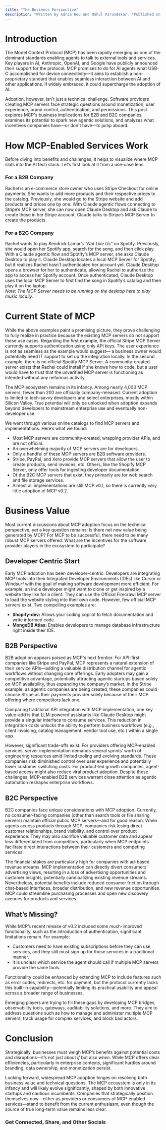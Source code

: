 ```yaml
---
title: "The Business Perspective"
description: "Written by Adria Hou and Rahul Parundekar. *Published on 13th April, 2025*."
---
```

# Introduction

The Model Context Protocol (MCP) has been rapidly emerging as one of the dominant standards enabling agents to talk to external tools and services. Key players in AI, Anthropic, OpenAI, and Google have publicly announced their support for the protocol. MCP promises to do for AI agents what USB-C accomplished for device connectivity—it aims to establish a non-proprietary standard that enables seamless interaction between AI and other applications. If widely embraced, it could supercharge the adoption of AI.

Adoption, however, isn't just a technical challenge. Software providers creating MCP servers face strategic questions around monetization, user experience, brand control, authentication, and permissions. This post explores MCP's business implications for B2B and B2C companies, examines its potential to spark new agentic solutions, and analyzes what incentives companies have—or don't have—to jump aboard.

# How MCP-Enabled Services Work

Before diving into benefits and challenges, it helps to visualize where MCP slots into the AI tech stack. Let’s first look at it from a use-case lens.

### For a B2B Company

Rachel is an e-commerce store owner who uses Stripe Checkout for online payments. She wants to add more products and their respective prices to the catalog. Previously, she would go to the Stripe website and add products and prices one by one. With Claude agentic flows connecting to Stripe’s MCP server, she can now open Claude Desktop and ask Claude to create these in her Stripe account. Claude talks to Stripe’s MCP Server to create the products.

### For a B2C Company

Rachel wants to play Kendrick Lamar’s *“Not Like Us”* on Spotify. Previously, she would open her Spotify app, search for the song, and then click play. With a Claude agentic flow and Spotify’s MCP server, she asks Claude Desktop to play it. Claude Desktop locates a local MCP Server for Spotify, but it realizes Rachel hasn’t authenticated her account yet. Claude Desktop opens a browser for her to authenticate, allowing Rachel to authorize the app to access her Spotify account. Once authenticated, Claude Desktop uses the local MCP Server to first find the song in Spotify’s catalog and then play it on the laptop.  
*Note: The MCP Server needs to be running on the desktop here to play music locally.*

# Current State of MCP

While the above examples paint a promising picture, they prove challenging to fully realize in practice because the existing MCP servers do not support these use cases. Regarding the first example, the official Stripe MCP Server currently supports authentication using only API keys. The user experience is not as seamless as the example would suggest— a business owner would potentially need IT support to set up the integration locally. In the second example, there is no official Spotify MCP Server. A community-created server exists that Rachel could install if she knows how to code, but a user would have to trust that the unverified MCP server is functioning as intended without any nefarious activity.

The MCP ecosystem remains in its infancy. Among nearly 4,000 MCP servers, fewer than 200 are officially company-released. Current adoption is limited to tech-savvy developers and select enterprises, mostly within Silicon Valley. True potential will only be unlocked when adoption expands beyond developers to mainstream enterprise use and eventually non-developer use.

We went through various online catalogs to find MCP servers and implementations. Here’s what we found:

- Most MCP servers are community-created, wrapping provider APIs, and are not official.
- An overwhelming majority of MCP servers are for developers.
- Only a handful of these MCP servers are B2B software providers.
- Stripe, PayPal, and Xero provide MCP servers that allow the user to create products, send invoices, etc. Others, like the Shopify MCP Server, only offer tools for ingesting developer documentation.
- Of the B2C MCP servers that exist, they primarily are for web search and file storage services.
- Almost all implementations are still MCP v0.1, so there is currently very little adoption of MCP v0.2.

# Business Value

Most current discussions about MCP adoption focus on the technical perspective, yet a key question remains: Is there net new value being generated by MCP? For MCP to be successful, there need to be many robust MCP servers offered. What are the incentives for the software provider players in the ecosystem to participate?

## Developer Centric Start

Early MCP adoption has been developer-centric. Developers are integrating MCP tools into their Integrated Developer Environments (IDEs) like Cursor or Windsurf with the goal of making software development more efficient. For example, an indie developer might want to clone or get inspired by a website they like for a client. They can use the Official Firecrawl MCP server to load the website styling into their own code. However, few official MCP servers exist. Two compelling examples are:
- **Shopify-dev:** Allows your coding copilot to fetch documentation and write informed code.
- **MongoDB Atlas:** Enables developers to manage database infrastructure right inside their IDE.

## B2B Perspective

B2B adoption appears poised as MCP's next frontier. For API-first companies like Stripe and PayPal, MCP represents a natural extension of their service APIs—adding a valuable distribution channel for agentic workflows without changing core offerings. Early adopters may gain a competitive advantage, potentially attracting agentic startups based solely on MCP availability, thus expanding the company’s market. In the Stripe example, as agentic companies are being created, these companies could choose Stripe as their payments provider solely because of their MCP offering where competitors lack one.

Comparing traditional API integration with MCP implementation, one key value-add is that LLM-powered assistants like Claude Desktop might provide a singular interface to consume services. This reduction in integration costs unlocks the ability to perform business workflows (e.g., client invoicing, catalog management, vendor tool use, etc.) within a single app.

However, significant trade-offs exist. For providers offering MCP-enabled services, server implementation demands several sprints’ worth of engineering resources amid limited tooling and evolving standards. These companies risk diminished control over user experience and potentially lower customer switching costs. For product-led growth companies, agent-based access might also reduce viral product adoption. Despite these challenges, MCP-enabled B2B services warrant close attention as agentic automation reshapes enterprise workflows.

## B2C Perspective

B2C companies face unique considerations with MCP adoption. Currently, no consumer-facing companies (other than search tools or file sharing servers) maintain official public MCP servers—and for good reason. When agents access products through MCP, companies risk losing direct customer relationships, brand visibility, and control over product experience. They may also sacrifice valuable customer data and appear less differentiated from competitors, particularly when MCP endpoints facilitate direct interactions between their customers and competing services.

The financial stakes are particularly high for companies with ad-based revenue streams. MCP implementation can directly divert consumers’ advertising views, resulting in a loss of advertising opportunities and customer insights, potentially cannibalizing existing revenue streams. Nevertheless, potential benefits include reduced consumer friction through chat-based interfaces, broader distribution, and new revenue opportunities. MCP could streamline purchasing processes and open new discovery avenues for products and services.

## What’s Missing?

While MCP’s recent release of v0.2 included some much-improved functionality, such as the introduction of authentication, significant limitations remain. For example:
- Customers need to have existing subscriptions before they can use services, and they still must sign up for those services in a traditional manner.
- It is unclear which service the agent should call if multiple MCP servers provide the same tools.

Functionality could be enhanced by extending MCP to include features such as error codes, redirects, etc. for payment, but the protocol currently lacks this built-in capability—potentially limiting its practical usability and appeal across a broader range of businesses.

Emerging players are trying to fill these gaps by developing MCP bridges, observability tools, gateways, auditability solutions, and more. They aim to address questions such as how to manage and administer multiple MCP servers, track usage for complex services, and block bad actors.


# Conclusion

Strategically, businesses must weigh MCP’s benefits against potential costs and disruptions—it’s not just about *if* but also *when*. While MCP offers clear efficiencies, particularly in enterprise contexts, significant hurdles around branding, data ownership, and monetization persist.

Looking forward, widespread MCP adoption hinges on resolving both business value and technical questions. The MCP ecosystem is only in its infancy and will likely evolve significantly, shaped by both innovative startups and cautious incumbents. Companies that strategically position themselves now—either as providers or consumers of MCP-enabled services—stand to benefit from the current enthusiasm, even though the source of true long-term value remains less clear.

### Get Connected, Share, and Other Socials

<CardGroup>
	<Card 
		title="Share on LinkedIn" 
		description="Share this article on LinkedIn." 
		href="http://www.linkedin.com/shareArticle?mini=true&url=https://blog.elevate.do/mcp/deep-research/mcp-discussion" 
	/>
	<Card 
		title="Share on X/Twitter" 
		description="Tweet this article to your followers." 
		href="https://twitter.com/intent/tweet?url=https://blog.elevate.do/mcp/deep-research/mcp-discussion" 
	/>
	<Card 
		title="Have thoughts? I'd love to chat!" 
		description="Schedule a conversation with me." 
		href="https://calendar.app.google/a5e29gFgjHRiKaPV9" 
	/>
	<Card 
		title="More about Rahul and Elevate.do" 
		description="More about Rahul, Elevate Human Experiences, LLC, and services offered" 
		href="https://elevate.do" 
	/>
</CardGroup>
